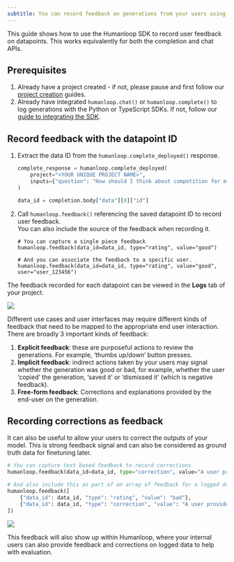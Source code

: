 ```yaml
---
subtitle: You can record feedback on generations from your users using the Humanloop Python SDK. This allows you to monitor how your generations perform with your users.
---
```


This guide shows how to use the Humanloop SDK to record user feedback on datapoints. This works equivalently for both the completion and chat APIs.

## Prerequisites

1. Already have a project created - if not, please pause and first follow our [project creation](../create-project/from-playground) guides.
2. Already have integrated `humanloop.chat()` or `humanloop.complete()` to log generations with the Python or TypeScript SDKs. If not, follow our [guide to integrating the SDK](./overview).

## Record feedback with the datapoint ID

1. Extract the data ID from the `humanloop.complete_deployed()` response.

   ```python
   complete_response = humanloop.complete_deployed(  
       project="<YOUR UNIQUE PROJECT NAME>",  
       inputs={"question": "How should I think about competition for my startup?"},
   )

   data_id = completion.body["data"][0]["id"]
   ```

2. Call `humanloop.feedback()` referencing the saved datapoint ID to record user feedback.  
   You can also include the source of the feedback when recording it.

   ```
   # You can capture a single piece feedback
   humanloop.feedback(data_id=data_id, type="rating", value="good")

   # And you can associate the feedback to a specific user.
   humanloop.feedback(data_id=data_id, type="rating", value="good", user="user_123456")
   ```

The feedback recorded for each datapoint can be viewed in the **Logs** tab of your project.

<img src="../../../assets/images/b89e24b-image.png" />

Different use cases and user interfaces may require different kinds of feedback that need to be mapped to the appropriate end user interaction. There are broadly 3 important kinds of feedback:

1. **Explicit feedback**: these are purposeful actions to review the generations. For example, ‘thumbs up/down’ button presses.
2. **Implicit feedback**: indirect actions taken by your users may signal whether the generation was good or bad, for example, whether the user ‘copied’ the generation, ‘saved it’ or ‘dismissed it’ (which is negative feedback).
3. **Free-form feedback**: Corrections and explanations provided by the end-user on the generation.

## Recording corrections as feedback

It can also be useful to allow your users to correct the outputs of your model. This is strong feedback signal and can also be considered as ground truth data for finetuning later.

```python
# You can capture text based feedback to record corrections
humanloop.feedback(data_id=data_id, type="correction", value="A user provided completion...")

# And also include this as part of an array of feedback for a logged datapoint
humanloop.feedback([
    {"data_id": data_id, "type": "rating", "value": "bad"},
    {"data_id": data_id, "type": "correction", "value": "A user provided summary..."},
])
```

<img src="../../../assets/images/0cd4cd2-image.png" />

This feedback will also show up within Humanloop, where your internal users can also provide feedback and corrections on logged data to help with evaluation.
